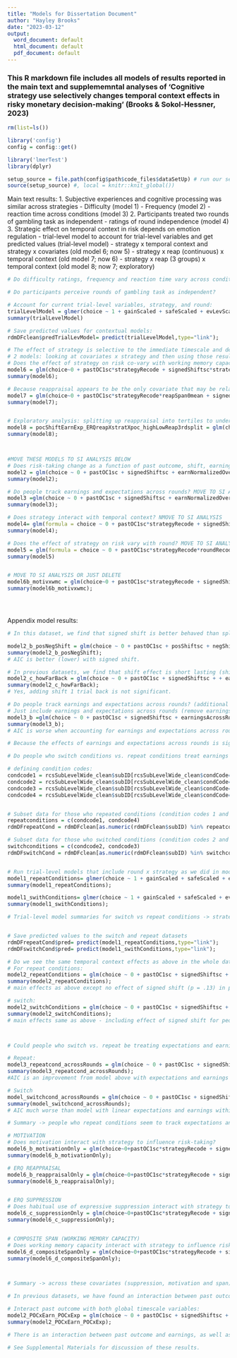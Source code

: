 ```yaml
---
title: "Models for Dissertation Document"
author: "Hayley Brooks"
date: "2023-03-12"
output:
  word_document: default
  html_document: default
  pdf_document: default
---
```

### This R markdown file includes all models of results reported in the main text and supplememntal analyses of 'Cognitive strategy use selectively changes temporal context effects in risky monetary decision-making' (Brooks & Sokol-Hessner, 2023)

```r
rm(list=ls())

library('config')
config = config::get()

library('lmerTest')
library(dplyr)

setup_source = file.path(config$path$code_files$dataSetUp) # run our set up script (which loads all the data)
source(setup_source) #, local = knitr::knit_global())

```


Main text results:
1. Subjective experiences and cognitive processing was similar across strategies
  - Difficulty (model 1)
  - Frequency (model 2)
  - reaction time across conditions (model 3)
2. Participants treated two rounds of gambling task as independent
  - ratings of round independence (model 4)
3. Strategic effect on temporal context in risk depends on emotion regulation
  - trial-level model to account for trial-level variables and get predicted values (trial-level model)
  - strategy x temporal context and strategy x covariates (old model 6; now 5)
  - strategy x reap (continuous) x temporal context (old model 7; now 6)
  - strategy x reap (3 groups) x temporal context (old model 8; now 7; exploratory)

```r
# Do difficulty ratings, frequency and reaction time vary across conditions?


```

```r
# Do participants perceive rounds of gambling task as independent?


```


```r

# Account for current trial-level variables, strategy, and round:
trialLevelModel = glmer(choice ~ 1 + gainScaled + safeScaled + evLevScaled + roundRecode*strategyRecode + (1|subID), data=rdmDFclean , family = "binomial")
summary(trialLevelModel)

# Save predicted values for contextual models:
rdmDFclean$predTrialLevModel= predict(trialLevelModel,type="link"); 

# The effect of strategy is selective to the immediate timescale and depends on reappraisal
# 2 models: looking at covariates x strategy and then using those results to determine which covariate to follow up on
# Does the effect of strategy on risk co-vary with working memory capacity, ERQ and motivation?
model6 = glm(choice~0 + pastOC1sc*strategyRecode + signedShiftsc*strategyRecode + earnNormalizedOverall*strategyRecode + linExpectation*strategyRecode + suppSpan0mean*strategyRecode + reapSpan0mean*strategyRecode + motivationNumeric*strategyRecode + compositeSpanScore*strategyRecode, data=rdmDFclean, family="binomial",offset=predTrialLevModel);
summary(model6);

# Because reappraisal appears to be the only covariate that may be related to strategy-use, our next question is does the effect of strategy on temporal context in risk co-vary with ERQ reappraisal?
model7 = glm(choice~0 + pastOC1sc*strategyRecode*reapSpan0mean + signedShiftsc*strategyRecode*reapSpan0mean + earnNormalizedOverall*strategyRecode*reapSpan0mean + linExpectation*strategyRecode*reapSpan0mean, data=rdmDFclean, family="binomial",offset=predTrialLevModel);
summary(model7);


# Exploratory analysis: splitting up reappraisal into tertiles to understand potential nonlinearities between low, medium and high reappraisal groups.
model8 = pocShiftEarnExp_ERQreapXstratXpoc_highLowReap3rdsplit = glm(choice~0 + pastOC1sc*strategyRecode*highReapTopThird +pastOC1sc*strategyRecode*lowReapBottomThird + signedShiftsc*strategyRecode + earnNormalizedOverall*strategyRecode + linExpectation*strategyRecode, data=rdmDFclean, family="binomial",offset=predTrialLevModel);
summary(model8);



#MOVE THESE MODELS TO SI ANALYSIS BELOW
# Does risk-taking change as a function of past outcome, shift, earnings and expectations? MOVE TO SI ANALYSIS
model2 = glm(choice ~ 0 + pastOC1sc + signedShiftsc + earnNormalizedOverall + linExpectation, data=rdmDFclean, family="binomial", offset=predTrialLevModel)
summary(model2);

# Do people track earnings and expectations across rounds? MOVE TO SI ANALYSIS
model3 =glm(choice ~ 0 + pastOC1sc + signedShiftsc + earnNormalizedOverall+ linExpectation+ earningsAcrossRounds + linExpAcrossRounds, data=rdmDFclean, family="binomial", offset=predTrialLevModel)
summary(model3);

# Does strategy interact with temporal context? NMOVE TO SI ANALYSIS
model4= glm(formula = choice ~ 0 + pastOC1sc*strategyRecode + signedShiftsc*strategyRecode + earnNormalizedOverall*strategyRecode + linExpectation*strategyRecode, family = "binomial", data = rdmDFclean, offset = predTrialLevModel)
summary(model4);

# Does the effect of strategy on risk vary with round? MOVE TO SI ANALYSIS
model5 = glm(formula = choice ~ 0 + pastOC1sc*strategyRecode*roundRecode + signedShiftsc*strategyRecode*roundRecode + earnNormalizedOverall*strategyRecode*roundRecode + linExpectation*strategyRecode*roundRecode, family = "binomial", data = rdmDFclean, offset = predTrialLevModel)
summary(model5)


# MOVE TO SI ANALYSIS OR JUST DELETE
model6b_motivxwmc = glm(choice~0 + pastOC1sc*strategyRecode + signedShiftsc*strategyRecode + earnNormalizedOverall*strategyRecode + linExpectation*strategyRecode + suppSpan0mean*strategyRecode + reapSpan0mean*strategyRecode + motivationNumeric*compositeSpanScore*strategyRecode, data=rdmDFclean, family="binomial",offset=predTrialLevModel);
summary(model6b_motivxwmc);





```



Appendix model results:

```r
# In this dataset, we find that signed shift is better behaved than splitting up positive and negative shift:

model2_b_posNegShift = glm(choice ~ 0 + pastOC1sc + posShiftsc + negShiftsc + earnNormalizedOverall + linExpectation, data=rdmDFclean, family="binomial", offset=predTrialLevModel)
summary(model2_b_posNegShift); 
# AIC is better (lower) with signed shift.

# In previous datasets, we find that shift effect is short lasting (shift immediately before a trial). Is that the case here? 
model2_c_howFarBack = glm(choice ~ 0 + pastOC1sc + signedShiftsc + + earnNormalizedOverall + linExpectation + signedShift_1triback, data=rdmDFclean, family="binomial", offset=predTrialLevModel)
summary(model2_c_howFarBack); 
# Yes, adding shift 1 trial back is not significant.

```

```r
# Do people track earnings and expectations across rounds? (additional analyses)
# Just include earnings and expectations across rounds (remove earnings and expectations within round)
model3_b =glm(choice ~ 0 + pastOC1sc + signedShiftsc + earningsAcrossRounds + linExpAcrossRounds, data=rdmDFclean, family="binomial", offset=predTrialLevModel)
summary(model3_b);
# AIC is worse when accounting for earnings and expectations across rounds relative to earnings/expectations within rounds but the effects are significant.

# Because the effects of earnings and expectations across rounds is significant when in a model alone, perhaps some people track earnings across tasks. Who are the people tracking earnings and expectations across rounds? People who repeat the same condition across rounds may treat earnings and expectations continuous across rounds whereas people who switched conditions may have treated the rounds more independently.

```

```r
# Do people who switch conditions vs. repeat conditions treat earnings and expectations differently across rounds?

# defining condition codes:
condcode1 = rcsSubLevelWide_clean$subID[rcsSubLevelWide_clean$condCode==1]
condcode2 = rcsSubLevelWide_clean$subID[rcsSubLevelWide_clean$condCode==2]
condcode3 = rcsSubLevelWide_clean$subID[rcsSubLevelWide_clean$condCode==3]
condcode4 = rcsSubLevelWide_clean$subID[rcsSubLevelWide_clean$condCode==4]


# Subset data for those who repeated conditions (condition codes 1 and 4)
repeatconditions = c(condcode1, condcode4)
rdmDFrepeatCond = rdmDFclean[as.numeric(rdmDFclean$subID) %in% repeatconditions,]

# Subset data for those who switched conditions (condition codes 2 and 3)
switchconditions = c(condcode2, condcode3)
rdmDFswitchCond = rdmDFclean[as.numeric(rdmDFclean$subID) %in% switchconditions,]


# Run trial-level models that include round x strategy as we did in model 1 in main analysis:
model1_repeatConditions= glmer(choice ~ 1 + gainScaled + safeScaled + evLevScaled + roundRecode*strategyRecode + (1|subID), data=rdmDFrepeatCond , family = "binomial")
summary(model1_repeatConditions);

model1_swithConditions= glmer(choice ~ 1 + gainScaled + safeScaled + evLevScaled + roundRecode*strategyRecode + (1|subID), data=rdmDFswitchCond , family = "binomial")
summary(model1_swithConditions);

# Trial-level model summaries for switch vs repeat conditions -> strategy increases risk-taking for everyone, but this effect is stronger over time for people who repeat condition. More time with specific strategy = stronger effect of that strategy.


# Save predicted values to the switch and repeat datasets
rdmDFrepeatCond$pred= predict(model1_repeatConditions,type="link"); 
rdmDFswitchCond$pred= predict(model1_swithConditions,type="link"); 

# Do we see the same temporal context effects as above in the whole dataset
# For repeat conditions:
model2_repeatConditions = glm(choice ~ 0 + pastOC1sc + signedShiftsc + linExpectation + earnNormalizedOverall, data=rdmDFrepeatCond, family="binomial", offset=pred);
summary(model2_repeatConditions);
# main effects as above except no effect of signed shift (p = .13) in people who repeat condition

# switch:
model2_switchConditions = glm(choice ~ 0 + pastOC1sc + signedShiftsc + linExpectation + earnNormalizedOverall, data=rdmDFswitchCond, family="binomial", offset=pred);
summary(model2_switchConditions);
# main effects same as above - including effect of signed shift for people who switch conditions



# Could people who switch vs. repeat be treating expectations and earnings differently  (i.e. tracking earnings across rounds)?

# Repeat:
model3_repeatcond_acrossRounds = glm(choice ~ 0 + pastOC1sc + signedShiftsc + linExpAcrossRounds + earningsAcrossRounds, data=rdmDFrepeatCond, family="binomial", offset=pred);
summary(model3_repeatcond_acrossRounds);
#AIC is an improvement from model above with expectations and earnings within round (AIC: 15039) 

# Switch
model_switchcond_acrossRounds = glm(choice ~ 0 + pastOC1sc + signedShiftsc + linExpAcrossRounds + earningsAcrossRounds, data=rdmDFswitchCond, family="binomial", offset=pred);
summary(model_switchcond_acrossRounds);
# AIC much worse than model with linear expectations and earnings within round (AIC: 15160)

# Summary -> people who repeat conditions seem to track expectations and earnings across rounds (direction of effects are consistent across groups though) but people who switch appear to treat expectations and earnings separately across rounds.


```

```r

# MOTIVATION
# Does motivation interact with strategy to influence risk-taking?
model6_b_motivationOnly = glm(choice~0+pastOC1sc*strategyRecode + signedShiftsc*strategyRecode + earnNormalizedOverall*strategyRecode + linExpectation*strategyRecode + strategyRecode*motivationNumeric, data=rdmDFclean, family="binomial", offset=predTrialLevModel);
summary(model6_b_motivationOnly);

# ERQ REAPPRAISAL
model6_b_reappraisalOnly = glm(choice~0+pastOC1sc*strategyRecode + signedShiftsc*strategyRecode + earnNormalizedOverall*strategyRecode + linExpectation*strategyRecode + strategyRecode*reapSpan0mean, data=rdmDFclean, family="binomial", offset=predTrialLevModel);
summary(model6_b_reappraisalOnly);


# ERQ SUPPRESSION
# Does habitual use of expressive suppression interact with strategy to influence risk-taking?
model6_c_suppressionOnly = glm(choice~0+pastOC1sc*strategyRecode + signedShiftsc*strategyRecode + earnNormalizedOverall*strategyRecode + linExpectation*strategyRecode + strategyRecode*suppSpan0mean, data=rdmDFclean, family="binomial", offset=predTrialLevModel);
summary(model6_c_suppressionOnly);


# COMPOSITE SPAN (WORKING MEMORY CAPACITY)
# Does working memory capacity interact with strategy to influence risk-taking?
model6_d_compositeSpanOnly = glm(choice~0+pastOC1sc*strategyRecode + signedShiftsc*strategyRecode + earnNormalizedOverall*strategyRecode + linExpectation*strategyRecode + strategyRecode*compositeSpanScore, data=rdmDFclean, family="binomial", offset=predTrialLevModel);
summary(model6_d_compositeSpanOnly);



# Summary -> across these covariates (suppression, motivation and span), there is no main effect of them or an interaction with strategy. Because ERQ reappraisal was the strongest effect from the beginning (in a model that accounted for all covariates), this appears to be the strongest effect and the other covariates may require follow up in future work.

```

```r
# In previous datasets, we have found an interaction between past outcome and earnings. Do we see that here?

# Interact past outcome with both global timescale variables:
model2_POCxEarn_POCxExp = glm(choice ~ 0 + pastOC1sc + signedShiftsc + earnNormalizedOverall*pastOC1sc + linExpectation*pastOC1sc, data=rdmDFclean, family="binomial", offset=predTrialLevModel)
summary(model2_POCxEarn_POCxExp); 

# There is an interaction between past outcome and earnings, as well as past outcome and expectations. This means that the negative effect of past outcome is stronger when earnings increase and flips as expectations increase. The joint effect of earnings and expectations on the past outcome effect is that when earnings are more than expected, the effect of past outcome is positive and is negative when earnings are less than expected. The effect is weakest when earnings and expectations are very low (i.e. at the beginning of the task) and is strongest when earnings and expectations are large (toward the end of the task).

# See Supplemental Materials for discussion of these results.
```

